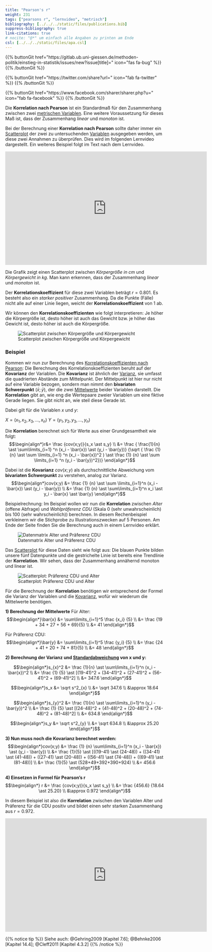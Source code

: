 ```yaml
---
title: "Pearson's r"
weight: 231
tags: ["pearsons r", "lernvideo", "metrisch"]
bibliography: [../../../static/files/publications.bib]
suppress-bibliography: true
link-citations: true
# nocite: "@*" um einfach alle Angaben zu printen am Ende
csl: [../../../static/files/apa.csl]
---
```


{{% buttonGit href=\"https\:\/\/gitlab.ub.uni-giessen.de\/methoden-politik\/einstieg-in-statistik\/issues\/new?issue[title]=\" icon=\"fas fa-bug\" %}} {{% /buttonGit %}} 

{{% buttonGit href=\"https\:\/\/twitter.com\/share?url=\" icon=\"fab fa-twitter\" %}} {{% /buttonGit %}}

{{% buttonGit href=\"https\:\/\/www.facebook.com\/sharer\/sharer.php?u=\" icon=\"fab fa-facebook\" %}} {{% /buttonGit %}}

Die **Korrelation nach Pearson** ist ein Standardmaß für den Zusammenhang zwischen zwei [metrischen Variablen](../../../glossar/metrischesskalenniveau/index.html). Eine weitere Voraussetzung für dieses Maß ist, dass der Zusammenhang *linear* und *monoton* ist.

Bei der Berechnung einer **Korrelation nach Pearson** sollte daher immer ein [Scatterplot](../../../glossar/scatterplot/index.html) der zwei zu untersuchenden [Variablen](../../../glossar/variable/index.html) ausgegeben werden, um diese zwei Annahmen zu überprüfen. Dies wird im folgenden Lernvideo dargestellt. Ein weiteres Beispiel folgt im Text nach dem Lernvideo.

<center>
<iframe src="https://player.vimeo.com/video/506077330?quality=720p&dnt=1" width="640" height="360" frameborder="0" allow="autoplay; fullscreen; picture-in-picture" allowfullscreen referrerpolicy="noreferrer"></iframe>
</center>

Die Grafik zeigt einen Scatterplot zwischen *Körpergröße in cm* und *Körpergewicht in kg*. Man kann erkennen, dass der Zusammenhang *linear* und *monoton* ist. 

Der **Korrelationskoeffizient** für diese zwei Variablen beträgt $r = 0.801$. Es besteht also ein *starker positiver* Zusammenhang. Da die Punkte (Fälle) nicht alle auf einer Linie liegen, weicht der **Korrelationskoeffizient** von $1$ ab.

Wir können den **Korrelationskoeffizienten** wie folgt interpretieren: Je höher die Körpergröße ist, desto höher ist auch das Gewicht bzw. je höher das Gewicht ist, desto höher ist auch die Körpergröße.

![Scatterplot zwischen Körpergröße und Körpergewicht](../images/korrelation3.png)

### Beispiel
Kommen wir nun zur Berechnung des [Korrelationskoeffizienten nach Pearson](../../../glossar/pearsonsr/index.html): Die Berechnung des Korrelationskoeffizienten beruht auf der **Kovarianz** der Variablen. Die **Kovarianz** ist ähnlich der [Varianz](../../../glossar/varianz/index.html), sie umfasst die quadrierten Abstände zum Mittelpunkt. Der Mittelpunkt ist hier nur nicht auf eine Variable bezogen, sondern man nimmt den **bivariaten Schwerpunkt** $(\bar{x}; \bar{y})$, der die zwei [Mittelwerte](../../../glossar/mittelwert/index.html) beider Variablen darstellt. Die **Korrelation** gibt an, wie eng die Wertepaare zweier Variablen um eine fiktive Gerade liegen. Sie gibt nicht an, wie steil diese Gerade ist. 

Dabei gilt für die Variablen $x$ und $y$:

$X = (x_1, x_2, x_3, ..., x_n)$
$Y = (y_1, y_2, y_3, ..., y_n)$

Die **Korrelation** berechnet sich für Werte aus einer Grundgesamtheit wie folgt:
$$\begin{align*}r&= \frac {cov(x;y)}{s_x \ast s_y} \\ &= \frac { \frac{1}{n} \ast \sum\limits_{i=1} ^n (x_i - \bar{x}) \ast (y_i - \bar{y})} {\sqrt { \frac {1} {n} \ast \sum \limits_{i=1} ^n (x_i - \bar{x})^2 ) \ast \frac {1} {n} \ast \sum \limits_{i=1} ^n (y_i - \bar{y})^2})} \end{align*}$$

Dabei ist die **Kovarianz** $cov(x;y)$ als durchschnittliche Abweichung vom **bivariaten Schwerpunkt** zu verstehen, analog zur Varianz.
$$\begin{align*}cov(x;y) &= \frac {1} {n} \ast \sum \limits_{i=1}^n (x_i - \bar{x}) \ast (y_i - \bar{y}) \\ &= \frac {1} {n} \ast \sum\limits_{i=1}^n x_i \ast y_i - \bar{x} \ast \bar{y} \end{align*}$$

Beispielrechnung: Im Beispiel wollen wir nun die **Korrelation** zwischen *Alter* (offene Abfrage) und *Wahlpräferenz CDU* (Skala 0 (sehr unwahrscheinlich) bis 100 (sehr wahrscheinlich)) berechnen. In diesem Rechenbeispiel verkleinern wir die Stichprobe zu Illustrationszwecken auf 5 Personen. Am Ende der Seite finden Sie die Berechnung auch in einem Lernvideo erklärt.

![Datenmatrix Alter und Präferenz CDU](../images/korrelation-datentabelle.png)

Das [Scatterplot](../../../glossar/scatterplot/index.html) für diese Daten sieht wie folgt aus: Die blauen Punkte bilden unsere fünf Datenpunkte und die gestrichelte Linie ist bereits eine Trendlinie der **Korrelation**. Wir sehen, dass der Zusammenhang annähernd monoton und linear ist.

![Scatterplot: Präferenz CDU und Alter](../images/korrelation-plot.png)

Für die Berechnung der **Korrelation** benötigen wir entsprechend der Formel die Varianz der Variablen und die [Kovarianz](../../../glossar/kovarianz/index.html), wofür wir wiederum die Mittelwerte benötigen.

**1) Berechnung der Mittelwerte**
Für Alter:
$$\begin{align*}\bar{x} &= \sum\limits_{i=1}^5 \frac {x_i} {5} \\ &= \frac {19 + 34 + 27 + 56 + 69}{5} \\ &= 41 \end{align*}$$

Für Präferenz CDU:
$$\begin{align*}\bar{y} &= \sum\limits_{i=1}^5 \frac {y_i} {5} \\ &= \frac {24 + 41 + 20 + 74 + 81}{5} \\ &= 48 \end{align*}$$

**2) Berechnung der Varianz und [Standardabweichung](../../../glossar/standardabweichung/index.html) von x und y:**
<br>

$$\begin{align*}s_{x}^2 &= \frac {1}{n} \ast \sum\limits_{i=1}^n (x_i - \bar{x})^2 \\ &= \frac {1} {5} \ast [(19-41)^2 + (34-41)^2 + (27-41)^2 + (56-41)^2 + (69-41)^2] \\ &= 347.6 \end{align*}$$

$$\begin{align*}s_x &= \sqrt s^2_{x} \\ &= \sqrt 347.6 \\ &\approx 18.64 \end{align*}$$

$$\begin{align*}s_{y}^2 &= \frac {1}{n} \ast \sum\limits_{i=1}^n (y_i - \bar{y})^2 \\ &= \frac {1} {5} \ast [(24-48)^2 + (41-48)^2 + (20-48)^2 + (74-48)^2 + (81-48)^2] \\ &= 634.8 \end{align*}$$ 

$$\begin{align*}s_y &= \sqrt s^2_{y} \\ &= \sqrt 634.8 \\ &\approx 25.20 \end{align*}$$

**3) Nun muss noch die Kovarianz berechnet werden:**
$$\begin{align*}cov(x;y) &= \frac {1} {n} \sum\limits_{i=1}^n (x_i - \bar{x}) \ast (y_i - \bar{y}) \\ &= \frac {1}{5} \ast [((19-41) \ast (24-48)) + ((34-41) \ast (41-48)) + ((27-41) \ast (20-48)) + ((56-41) \ast (74-48)) + ((69-41) \ast (81-48))] \\ &= \frac {1}{5} \ast (528+49+392+390+924) \\ &= 456.6 \end{align*}$$

**4) Einsetzen in Formel für Pearson's r**
$$\begin{align*} r &= \frac {cov(x;y)}{s_x \ast s_y} \\ &= \frac {456.6} {18.64 \ast 25.20} \\ &\approx 0.972 \end{align*}$$

In diesem Beispiel ist also die **Korrelation** zwischen den Variablen Alter und Präferenz für die CDU positiv und bildet einen sehr starken Zusammenhang aus $r=0.972$.

<center>
<iframe src="https://player.vimeo.com/video/506077587" width="640" height="360" frameborder="0" allow="autoplay; fullscreen; picture-in-picture" allowfullscreen referrerpolicy="noreferrer"></iframe>
</center>

{{% notice tip %}}
Siehe auch: @Gehring2009 [Kapitel 7.6]; @Behnke2006 [Kapitel 14.4]; @Cleff2011 [Kapitel 4.3.2]
{{% /notice %}}